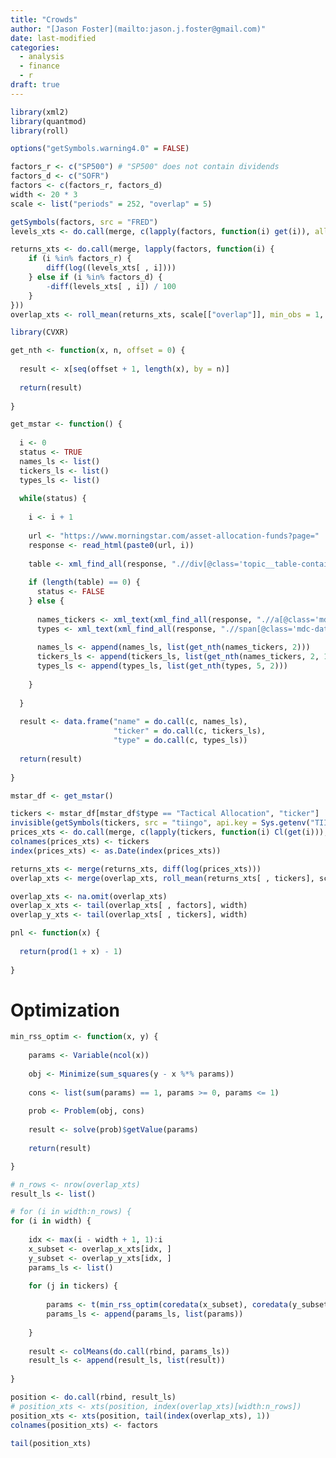 ```yaml
---
title: "Crowds"
author: "[Jason Foster](mailto:jason.j.foster@gmail.com)"
date: last-modified
categories:
  - analysis
  - finance
  - r
draft: true
---
```


```r
library(xml2)
library(quantmod)
library(roll)
```

```r
options("getSymbols.warning4.0" = FALSE)
```

```r
factors_r <- c("SP500") # "SP500" does not contain dividends
factors_d <- c("SOFR")
factors <- c(factors_r, factors_d)
width <- 20 * 3
scale <- list("periods" = 252, "overlap" = 5)
```

```r
getSymbols(factors, src = "FRED")
levels_xts <- do.call(merge, c(lapply(factors, function(i) get(i)), all = TRUE))
```

```r
returns_xts <- do.call(merge, lapply(factors, function(i) {
    if (i %in% factors_r) {
        diff(log((levels_xts[ , i])))
    } else if (i %in% factors_d) {
        -diff(levels_xts[ , i]) / 100
    }    
}))
overlap_xts <- roll_mean(returns_xts, scale[["overlap"]], min_obs = 1, na_restore = TRUE)
```

```r
library(CVXR)
```

```r
get_nth <- function(x, n, offset = 0) {
  
  result <- x[seq(offset + 1, length(x), by = n)]
  
  return(result)
  
}
```

```r
get_mstar <- function() {
  
  i <- 0
  status <- TRUE
  names_ls <- list()
  tickers_ls <- list()
  types_ls <- list()
  
  while(status) {
    
    i <- i + 1
    
    url <- "https://www.morningstar.com/asset-allocation-funds?page="
    response <- read_html(paste0(url, i))
    
    table <- xml_find_all(response, ".//div[@class='topic__table-container']")
    
    if (length(table) == 0) {
      status <- FALSE
    } else {
      
      names_tickers <- xml_text(xml_find_all(response, ".//a[@class='mdc-link mds-link mds-link--data-table mdc-link--no-visited']"))
      types <- xml_text(xml_find_all(response, ".//span[@class='mdc-data-point mdc-data-point--string mdc-string']"))
      
      names_ls <- append(names_ls, list(get_nth(names_tickers, 2)))
      tickers_ls <- append(tickers_ls, list(get_nth(names_tickers, 2, 1)))
      types_ls <- append(types_ls, list(get_nth(types, 5, 2)))
      
    }
    
  }
  
  result <- data.frame("name" = do.call(c, names_ls),
                       "ticker" = do.call(c, tickers_ls),
                       "type" = do.call(c, types_ls))
  
  return(result)
  
}
```

```r
mstar_df <- get_mstar()
```

```r
tickers <- mstar_df[mstar_df$type == "Tactical Allocation", "ticker"]
invisible(getSymbols(tickers, src = "tiingo", api.key = Sys.getenv("TIINGO_API_KEY"), adjust = TRUE))
prices_xts <- do.call(merge, c(lapply(tickers, function(i) Cl(get(i))), all = TRUE))
colnames(prices_xts) <- tickers
index(prices_xts) <- as.Date(index(prices_xts))
```

```r
returns_xts <- merge(returns_xts, diff(log(prices_xts)))
overlap_xts <- merge(overlap_xts, roll_mean(returns_xts[ , tickers], scale[["overlap"]], min_obs = 1))
```

```r
overlap_xts <- na.omit(overlap_xts)
overlap_x_xts <- tail(overlap_xts[ , factors], width)
overlap_y_xts <- tail(overlap_xts[ , tickers], width)
```

```r
pnl <- function(x) {
  
  return(prod(1 + x) - 1)
  
}
```

# Optimization

```r
min_rss_optim <- function(x, y) {
    
    params <- Variable(ncol(x))
    
    obj <- Minimize(sum_squares(y - x %*% params))
    
    cons <- list(sum(params) == 1, params >= 0, params <= 1)
    
    prob <- Problem(obj, cons)
        
    result <- solve(prob)$getValue(params)
    
    return(result)

}
```

```r
# n_rows <- nrow(overlap_xts)
result_ls <- list()

# for (i in width:n_rows) {
for (i in width) {
    
    idx <- max(i - width + 1, 1):i
    x_subset <- overlap_x_xts[idx, ]
    y_subset <- overlap_y_xts[idx, ]
    params_ls <- list()
    
    for (j in tickers) {
        
        params <- t(min_rss_optim(coredata(x_subset), coredata(y_subset[ , j])))
        params_ls <- append(params_ls, list(params))
        
    }
    
    result <- colMeans(do.call(rbind, params_ls))
    result_ls <- append(result_ls, list(result))
    
}
```

```r
position <- do.call(rbind, result_ls)
# position_xts <- xts(position, index(overlap_xts)[width:n_rows])
position_xts <- xts(position, tail(index(overlap_xts), 1))
colnames(position_xts) <- factors
```

```r
tail(position_xts)
```
